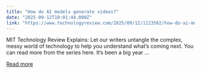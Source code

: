 ```yaml
---
title: "How do AI models generate videos?"
date: "2025-09-12T10:01:44.000Z"
link: "https://www.technologyreview.com/2025/09/12/1123562/how-do-ai-models-generate-videos/"
---
```


MIT Technology Review Explains: Let our writers untangle the complex, messy world of technology to help you understand what’s coming next. You can read more from the series here. It’s been a big year ...

[Read more](https://www.technologyreview.com/2025/09/12/1123562/how-do-ai-models-generate-videos/)
